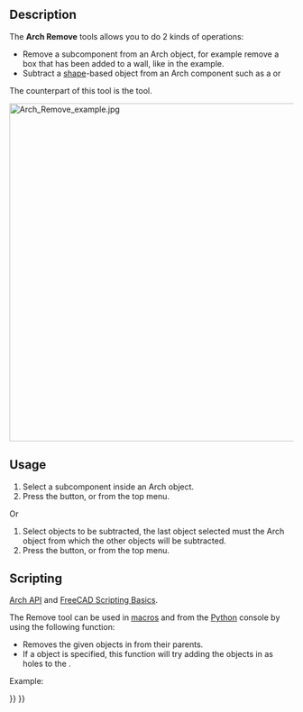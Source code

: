 <languages/>

<div class="mw-translate-fuzzy">
{{Docnav/tr
|[[Arch_Add|Add component]]
|[[Arch_Survey|Survey]]
|[[Arch_Workbench|Arch]]
|IconL=Arch_Add.svg
|IconC=Workbench_Arch.svg 
|IconR=Arch_Survey.svg
}}
</div>

{{VeryImportantMessage|THIS COMMAND IS PART OF THE INTEGRATED [[BIM_Workbench|BIM WORKBENCH]] IN V1.0<br>
This page has been updated for that version.}}

<div class="mw-translate-fuzzy">
{{GuiCommand/tr
|Name=Arch Remove
|Name/tr=Mimari Kaldır
|MenuLocation=Arch → Remove
|Workbenches=[[Arch_Workbench|Arch]]
|SeeAlso=[[Arch Add]]
}}
</div>

==Description==

The '''Arch Remove''' tools allows you to do 2 kinds of operations:
* Remove a subcomponent from an Arch object, for example remove a box that has been added to a wall, like in the {{Button|[[Image:Arch_Add.svg|16px]] [[Arch_Add|Arch Add]]}} example.
* Subtract a [[Part_Workbench|shape]]-based object from an Arch component such as a {{KEY|[[Image:Arch_Wall.svg|16px]] [[Arch_Wall|Arch Wall]]}} or {{KEY|[[Image:Arch_Structure.svg|16px]] [[Arch_Structure|Arch Structure]]}}

The counterpart of this tool is the {{Button|[[Image:Arch_Add.svg|16px]] [[Arch_Add|Arch Add]]}} tool.

[[Image:Arch Remove example.jpg|600px]]
{{Caption|A box subtracted from a wall, leaving a hole in it.}}

==Usage==

# Select a subcomponent inside an Arch object.
# Press the {{Button|[[Image:Arch_Remove.svg|16px]] [[Arch_Remove|Remove component]]}} button, or {{MenuCommand|Modify → [[Image:Arch_Remove.svg|16px]] Remove component}} from the top menu.

Or
# Select objects to be subtracted, the last object selected must the Arch object from which the other objects will be subtracted.
# Press the {{Button|[[Image:Arch_Remove.svg|16px]] [[Arch_Remove|Remove component]]}} button, or {{MenuCommand|Modify → [[Image:Arch_Remove.svg|16px]] Remove component}} from the top menu.

==Scripting==

{{Emphasis|See also:}} [[Arch_API|Arch API]] and [[FreeCAD_Scripting_Basics|FreeCAD Scripting Basics]].

The Remove tool can be used in [[Macros|macros]] and from the [[Python|Python]] console by using the following function:

{{Code|code=
removeComponents(objectsList, host=None)
}}

* Removes the given objects in {{incode|objectsList}} from their parents.
* If a {{incode|host}} object is specified, this function will try adding the objects in {{incode|objectsList}} as holes to the {{incode|host}}.

Example:

{{Code|code=
import FreeCAD, Draft, Arch

Line = Draft.makeWire([FreeCAD.Vector(0, 0, 0),FreeCAD.Vector(2000, 2000, 0)])
Wall = Arch.makeWall(Line, width=150, height=3000)

Box = FreeCAD.ActiveDocument.addObject("Part::Box", "Box")
Box.Length = 900
Box.Width = 450
Box.Height = 2000
FreeCAD.ActiveDocument.recompute()

Draft.rotate(Box, 45)
Draft.move(Box, FreeCAD.Vector(1000, 700, 0))

Arch.removeComponents(Box, Wall)
FreeCAD.ActiveDocument.recompute()
}}


<div class="mw-translate-fuzzy">
{{Docnav/tr
|[[Arch_Add|Add component]]
|[[Arch_Survey|Survey]]
|[[Arch_Workbench|Arch]]
|IconL=Arch_Add.svg
|IconC=Workbench_Arch.svg 
|IconR=Arch_Survey.svg
}}
</div>

{{BIM_Tools_navi{{#translation:}}}}
{{Userdocnavi{{#translation:}}}}